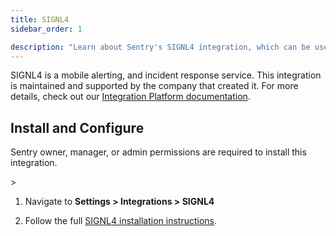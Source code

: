 ```yaml
---
title: SIGNL4
sidebar_order: 1

description: "Learn about Sentry's SIGNL4 integration, which can be used to notify responsible teams about events in Sentry via app push, SMS text, and voice call."
---
```


SIGNL4 is a mobile alerting, and incident response service. This integration is maintained and supported by the company that created it. For more details, check out our [Integration Platform documentation](/organization/integrations/integration-platform/).

## Install and Configure

<Alert>

Sentry owner, manager, or admin permissions are required to install this integration.

</Alert>>

1. Navigate to **Settings > Integrations > SIGNL4**

2. Follow the full [SIGNL4 installation instructions](https://www.signl4.com/blog/portfolio_item/sentry/).
